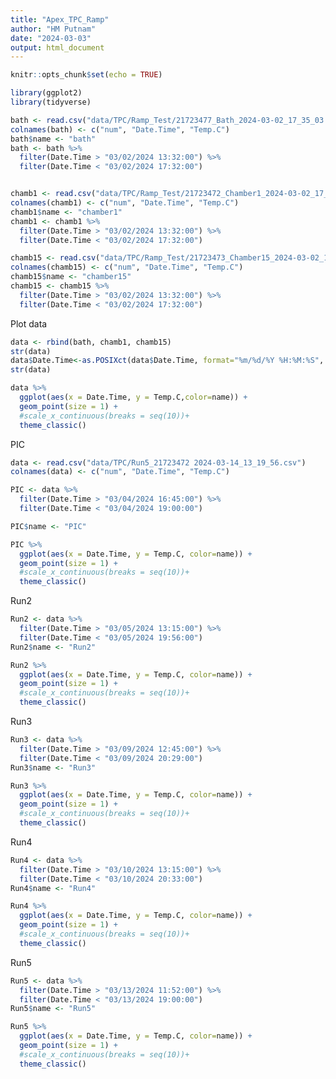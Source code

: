```yaml
---
title: "Apex_TPC_Ramp"
author: "HM Putnam"
date: "2024-03-03"
output: html_document
---
```


```r
knitr::opts_chunk$set(echo = TRUE)

library(ggplot2)
library(tidyverse)
```


```r
bath <- read.csv("data/TPC/Ramp_Test/21723477_Bath_2024-03-02_17_35_03.csv")
colnames(bath) <- c("num", "Date.Time", "Temp.C")
bath$name <- "bath"
bath <- bath %>%
  filter(Date.Time > "03/02/2024 13:32:00") %>%
  filter(Date.Time < "03/02/2024 17:32:00")


chamb1 <- read.csv("data/TPC/Ramp_Test/21723472_Chamber1_2024-03-02_17_35_38.csv")
colnames(chamb1) <- c("num", "Date.Time", "Temp.C")
chamb1$name <- "chamber1"
chamb1 <- chamb1 %>%
  filter(Date.Time > "03/02/2024 13:32:00") %>%
  filter(Date.Time < "03/02/2024 17:32:00")

chamb15 <- read.csv("data/TPC/Ramp_Test/21723473_Chamber15_2024-03-02_17_36_12.csv")
colnames(chamb15) <- c("num", "Date.Time", "Temp.C")
chamb15$name <- "chamber15"
chamb15 <- chamb15 %>%
  filter(Date.Time > "03/02/2024 13:32:00") %>%
  filter(Date.Time < "03/02/2024 17:32:00")

```

Plot data
```r
data <- rbind(bath, chamb1, chamb15)
str(data)
data$Date.Time<-as.POSIXct(data$Date.Time, format="%m/%d/%Y %H:%M:%S", tz="Pacific/Tahiti")
str(data)

data %>%
  ggplot(aes(x = Date.Time, y = Temp.C,color=name)) +
  geom_point(size = 1) +
  #scale_x_continuous(breaks = seq(10))+
  theme_classic()

```

PIC
```r
data <- read.csv("data/TPC/Run5_21723472 2024-03-14_13_19_56.csv")
colnames(data) <- c("num", "Date.Time", "Temp.C")

PIC <- data %>%
  filter(Date.Time > "03/04/2024 16:45:00") %>%
  filter(Date.Time < "03/04/2024 19:00:00")

PIC$name <- "PIC"

PIC %>%
  ggplot(aes(x = Date.Time, y = Temp.C, color=name)) +
  geom_point(size = 1) +
  #scale_x_continuous(breaks = seq(10))+
  theme_classic()
```

Run2
```r
Run2 <- data %>%
  filter(Date.Time > "03/05/2024 13:15:00") %>%
  filter(Date.Time < "03/05/2024 19:56:00")
Run2$name <- "Run2"

Run2 %>%
  ggplot(aes(x = Date.Time, y = Temp.C, color=name)) +
  geom_point(size = 1) +
  #scale_x_continuous(breaks = seq(10))+
  theme_classic()
```


Run3
```r
Run3 <- data %>%
  filter(Date.Time > "03/09/2024 12:45:00") %>%
  filter(Date.Time < "03/09/2024 20:29:00")
Run3$name <- "Run3"

Run3 %>%
  ggplot(aes(x = Date.Time, y = Temp.C, color=name)) +
  geom_point(size = 1) +
  #scale_x_continuous(breaks = seq(10))+
  theme_classic()
```

Run4
```r
Run4 <- data %>%
  filter(Date.Time > "03/10/2024 13:15:00") %>%
  filter(Date.Time < "03/10/2024 20:33:00")
Run4$name <- "Run4"

Run4 %>%
  ggplot(aes(x = Date.Time, y = Temp.C, color=name)) +
  geom_point(size = 1) +
  #scale_x_continuous(breaks = seq(10))+
  theme_classic()
```

Run5
```r
Run5 <- data %>%
  filter(Date.Time > "03/13/2024 11:52:00") %>%
  filter(Date.Time < "03/13/2024 19:00:00")
Run5$name <- "Run5"

Run5 %>%
  ggplot(aes(x = Date.Time, y = Temp.C, color=name)) +
  geom_point(size = 1) +
  #scale_x_continuous(breaks = seq(10))+
  theme_classic()
```